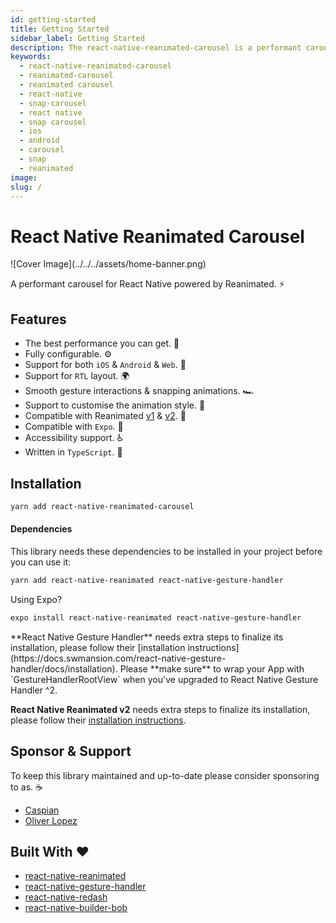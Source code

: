 ```yaml
---
id: getting-started
title: Getting Started
sidebar_label: Getting Started
description: The react-native-reanimated-carousel is a performant carousel for React Native powered by Reanimated. ⚡️
keywords:
  - react-native-reanimated-carousel
  - reanimated-carousel
  - reanimated carousel
  - react-native
  - snap-carousel
  - react native
  - snap carousel
  - ios
  - android
  - carousel
  - snap
  - reanimated
image:
slug: /
---
```



# React Native Reanimated Carousel

 
<div style={{borderRadius:"8px",overflow:"hidden"}}>
![Cover Image](../../../assets/home-banner.png)
</div>
<Badges />

A performant carousel for React Native powered by Reanimated. ⚡️

## Features

- The best performance you can get. 🚀
- Fully configurable. ⚙️
- Support for both `iOS` & `Android` & `Web`. 📱
- Support for `RTL` layout. 🌍
- Smooth gesture interactions & snapping animations. 🏎
- Support to customise the animation style. 🎨
- Compatible with Reanimated [v1]() & [v2](). 🎉
- Compatible with `Expo`. 🎩
- Accessibility support. ♿️
- Written in `TypeScript`. 🌳

## Installation

```bash
yarn add react-native-reanimated-carousel
```

#### Dependencies

This library needs these dependencies to be installed in your project before you can use it:

```bash
yarn add react-native-reanimated react-native-gesture-handler
```

Using Expo?

```bash
expo install react-native-reanimated react-native-gesture-handler
```

<Callout emoji="⚠️">
**React Native Gesture Handler** needs extra steps to finalize its installation, please follow their [installation instructions](https://docs.swmansion.com/react-native-gesture-handler/docs/installation). Please **make sure** to wrap your App with `GestureHandlerRootView` when you've upgraded to React Native Gesture Handler ^2.

**React Native Reanimated v2** needs extra steps to finalize its installation, please follow their [installation instructions](https://docs.swmansion.com/react-native-reanimated/docs/fundamentals/getting-started).
</Callout>

## Sponsor & Support

To keep this library maintained and up-to-date please consider sponsoring to as. ☕️

- [Caspian](https://github.com/sponsors/dohooo) 
- [Oliver Lopez](https://github.com/sponsors/oliverloops) 


## Built With ❤️

- [react-native-reanimated](https://github.com/software-mansion/react-native-reanimated)
- [react-native-gesture-handler](https://github.com/software-mansion/react-native-gesture-handler)
- [react-native-redash](https://github.com/wcandillon/react-native-redash)
- [react-native-builder-bob](https://github.com/callstack/react-native-builder-bob)